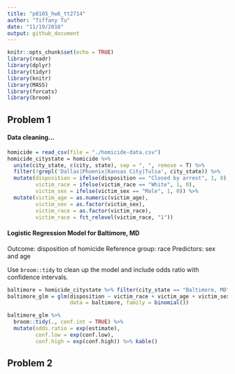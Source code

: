 ```yaml
---
title: "p8105_hw6_tt2714"
author: "Tiffany Tu"
date: "11/19/2018"
output: github_document
---
```


```r
knitr::opts_chunk$set(echo = TRUE)
library(readr)
library(dplyr)
library(tidyr)
library(knitr)
library(MASS)
library(forcats)
library(broom)
```

## Problem 1
#### Data cleaning...
```r
homicide = read_csv(file = "./homicide-data.csv") 
homicide_citystate = homicide %>% 
  unite(city_state, c(city, state), sep = ", ", remove = T) %>% 
  filter(!grepl('Dallas|Phoenix|Kansas City|Tulsa', city_state)) %>% 
  mutate(disposition = ifelse(disposition == "Closed by arrest", 1, 0),
         victim_race = ifelse(victim_race == "White", 1, 0), 
         victim_sex = ifelse(victim_sex == "Male", 1, 0)) %>% 
  mutate(victim_age = as.numeric(victim_age), 
         victim_sex = as.factor(victim_sex), 
         victim_race = as.factor(victim_race),
         victim_race = fct_relevel(victim_race, "1"))
```

#### Logistic Regression Model for Baltimore, MD 
Outcome: disposition of homicide
Reference group: race
Predictors: sex and age    

Use `broom::tidy` to clean up the model and include odds ratio with confidence intervals. 
```r
baltimore = homicide_citystate %>% filter(city_state == "Baltimore, MD")
baltimore_glm = glm(disposition ~ victim_race + victim_age + victim_sex, 
                    data = baltimore, family = binomial())

baltimore_glm %>% 
  broom::tidy(., conf.int = TRUE) %>% 
  mutate(odds.ratio = exp(estimate),
         conf.low = exp(conf.low),
         conf.high = exp(conf.high)) %>% kable()
```



## Problem 2
```r
 
```
